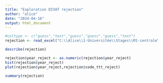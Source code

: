---
title: "Exploration DIVAT rejection"
author: "alice"
date: "2024-04-16"
output: html_document
---

```{r}
#coltype <- c("guess","text","guess","guess","guess","text")
rejection <- read_excel("C:\\Alice\\1-Universitée\\Stages\\M1-centrale\\DATAS\\ALICE_DATAS\\ALL_VARIABLES_KiTGENIE2024.xlsx", sheet = "rejection",na = "NA",col_types = "text")
```

```{r}
describe(rejection)
```
```{r}
rejection$year_reject <- as.numeric(rejection$year_reject)
hist(rejection$year_reject)
plot(rejection$year_reject,rejection$code_ttt_reject)
```

```{r}
summary(rejection)
```
```{r}
```

